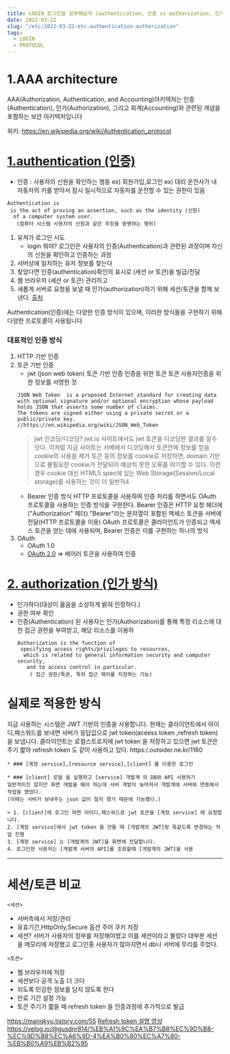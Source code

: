 ```yaml
---
title: LOGIN 로그인을 공부해보자 (authentication, 인증 vs authorization, 인가)
date: 2022-03-22
slug: "/etc/2022-03-22-etc-authentication-authorization"
tags:
  - LOGIN
  - PROTOCOL
---
```



# 1.AAA architecture
AAA(Authorization, Authentication, and Accounting)아키텍처는
인증(Authentication), 인가(Authorization),
그리고 회계(Accounting)와 관련된 개념을 포함하는 보안 아키텍처입니다

위키: https://en.wikipedia.org/wiki/Authentication_protocol

# [1.authentication (인증)](https://en.wikipedia.org/wiki/Authentication)
* 인증 : 사용자의 신원을 확인하는 행동
  ex) 회원가입,로그인
  ex) 대리 운전사가 내 자동차의 키를 받아서 잠시 일시적으로 자동차를 운전할 수 있는 권한이 있음
```
Authentication is 
 is the act of proving an assertion, such as the identity (신원)
  of a computer system user.
   (컴퓨터 시스템 사용자의 신원과 같은 주장을 증명하는 행위)
```

1. 유저가 로그인 시도
    * login 뭐야? 로그인은 사용자의 인증(Authentication)과 관련된 과정이며 자신의 신원을 확인하고 인증하는 과정
2. 서버상에 일치하는 유저 정보를 찾는다
3. 찾았다면 인증(authentication)확인의 표시로 (세션 or 토큰)을 빌급/전달
4. 웹 브라우저 (세션 or 토큰) 관리하고
5. 새롭게 서버로 요청을 보낼 때 인가(authorization)하기 위해 세션/토큰을 함께 보낸다.
[출처](https://fierycoding.tistory.com/69)

Authentication(인증)에는 다양한 인증 방식이 있으며,
이러한 방식들을 구현하기 위해 다양한 프로토콜이 사용됩니다

### 대표적인 인증 방식
1. HTTP 기반 인증
2. 토큰 기반 인증
    * jwt (json web token) 토큰 기반 인증
    인증을 위한 토큰
    토큰 사용자인증을 위한 정보를 서명한 것
    ```
    JSON Web Token  is a proposed Internet standard for creating data with optional signature and/or optional encryption whose payload holds JSON that asserts some number of claims.
    The tokens are signed either using a private secret or a public/private key.
    //https://en.wikipedia.org/wiki/JSON_Web_Token
    ```
    > jwt 인코딩/디코딩?
    jwt.io 사이트에서도 jwt 토큰을 디코딩한 결과를 알수 잇다.
    이처럼 지금 사이트는 서베에서 디코딩해서 토큰안에 정보를 얻음
    cookie의 사용을 제거
    토큰 등의 정보를 cookie로 저장하면,
    domain 기반으로 불필요한 cookie가 전달되어 예상치 못한 오류를 야기할 수 있다.
    이런 경우 cookie 대신 HTML5 spec에 있는 Web Storage(Session/Local storage)를 사용하는 것이 더 일반적4
    * Bearer 인증 방식
        HTTP 프로토콜을 사용하여 인증 처리를 하면서도 OAuth 프로토콜을 사용하는 인증 방식을 구현한다.
        Bearer 인증은 HTTP 요청 헤더에 ("Authorization" 헤더) "Bearer"라는 문자열이 포함된 액세스 토큰을 서버에 전달(HTTP 프로토콜을 이용)
        OAuth 프로토콜은 클라이언트가 인증되고 액세스 토큰을 얻는 데에 사용되며, Bearer 인증은 이를 구현하는 하나의 방식
3. OAuth
    * OAuth 1.0
    * [OAuth 2.0](https://opentutorials.org/course/3405) => 베어러 토큰을 사용하여 인증


# [2. authorization (인가 방식)](https://en.wikipedia.org/wiki/Authorization)
* 인가하다(대상이 옳음을 소상하게 밝혀 인정하다.)
* 권한 여부 확인
*  인증(Authentication) 된 사용자는 인가(Authorization)를 통해 특정 리소스에 대한 접근 권한을 부여받고, 해당 리소스를 이용하
    ```
    Authorization is the function of
     specifying access rights/privileges to resources,
      which is related to general information security and computer security,
       and to access control in particular.
        ( 접근 권한/특권, 특히 접근 제어를 지정하는 기능)
    ```



# 실제로 적용한 방식

지금 사용하는 시스템은 JWT 기반의 인증을 사용합니다.
현재는 클라이언트에서 아이디,패스워드를 보내면 서버가 응답값으로 jwt token(aceess token ,refresh token) 을 보냅니다.
클라이언트는 로컬스트로지에 jwt token 을 저장하고 있으면
jwt 토큰은 주기 짧아 refresh token 도 같이 사용하고 있다.
https:/.outsider.ne.kr/1160
```
* ### [계정 service],[resource service],[client] 를 이용한 로그인

* ### [client] 로컬 을 실행하고 [service] 개발계 의 DB와 API 사용하기
일반적이진 않지만 화면 개발을 해야 하는데 서버 개발이 늦어져서 개발계에 서버와 연동해서 작업을 했었다.
(이때는 서버가 보내주는 json 값이 일치 했기 때문에 가능했다.)

> 1. [client]에 로그인 하면 아이디,패스워드로 jwt 토큰을 [계정 service] 에 요청합니다.
2. [계정 service]에서 jwt token 을 만들 때 [개발계의 JWT]랑 똑같도록 변경하는 작업 진행
3. [계정 service] 는 [개발계의 JWT]을 화면에 전달합니다.
4. 로그인한 사용자는 [개발계 서버의 API]를 조회할때 [개발계의 JWT]을 사용

```

---
# 세션/토큰 비교

`<세션>`
* 서버측에서 저장/관리
* 유효기간,HttpOnly,Secure 옵션 주어 쿠키 저장
* 세션?
서버가 사용자의 정부를 저장해야헸고 이를 세션이라고 불렀다
대부분 세션을 메모리에 저장했고 로그인중 사용자가 많아지면서 db나 서버에 무리를 주었다.

`<토큰>`
* 웹 브라우저에 저장
* 세션보다 공격 노출 더 크다
* 되도록 민감한 정보를 담지 않도록 한다
* 만료 기간 설정 가능
* 토큰 주기가 짧을 때 refresh token 을 인증과정에 추가적으로 발급

https://mangkyu.tistory.com/55
[Refresh token 설명 영상](https://opentutorials.org/course/3405/22010)
https://velog.io/@gusdnr814/%EB%A1%9C%EA%B7%B8%EC%9D%B8-%EC%9D%B8%EC%A6%9D-4%EA%B0%80%EC%A7%80-%EB%B0%A9%EB%B2%95

